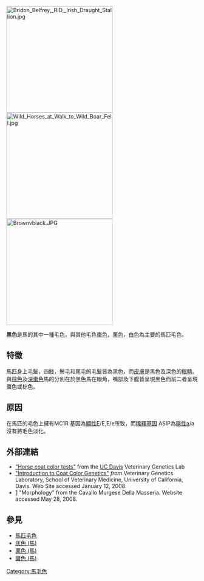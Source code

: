 [[File:Bridon_Belfrey,_RID,_Irish_Draught_Stallion.jpg|280px]]
[[File:Wild_Horses_at_Walk_to_Wild_Boar_Fell.jpg|280px]]
[[File:Brownvblack.JPG|280px]]

'''黑色'''是馬的其中一種毛色，與其他毛色[[棗色_(馬)|棗色]]，[[栗色_(馬)|栗色]]，[[白色_(馬)|白色]]為主要的馬匹毛色。

==特徵==
馬匹身上毛髮，四肢，鬃毛和尾毛的毛髮皆為黑色，而[[皮膚|皮膚]]是黑色及深色的[[眼睛|眼睛]]。
<br>與[[棕色_(馬)|棕色]]及[[深棗色_(馬)|深棗色]]馬的分別在於黑色馬在眼角，嘴部及下腹皆呈現黑色而前二者呈現棗色或棕色。

==原因==
在馬匹的毛色上擁有MC1R 基因為[[顯性基因|顯性]]E/E,E/e所致，而[[稀釋基因|稀釋基因]] ASIP為[[隱性基因|隱性]]a/a沒有將毛色淡化。


==外部連結==
*[http://www.vgl.ucdavis.edu/services/coatcolorhorse.php  "Horse coat color tests"]{{Wayback|url=http://www.vgl.ucdavis.edu/services/coatcolorhorse.php |date=20090721003107 }} from the [[UC_Davis|UC Davis]] Veterinary Genetics Lab
*[https://web.archive.org/web/20171010200000/http://www.vgl.ucdavis.edu/services/coatcolor.php "Introduction to Coat Color Genetics"] ''from'' Veterinary Genetics Laboratory, School of Veterinary Medicine, University of California, Davis.  Web Site accessed January 12, 2008.
*[https://web.archive.org/web/20120210152905/http://www.murgesehorse.com/eng/murgesehorse.html] "Morphology" from the Cavallo Murgese Della Masseria. Website accessed May 28, 2008.

==參見==
*[[馬匹毛色|馬匹毛色]]
*[[灰色_(馬)|灰色 (馬)]]
*[[栗色_(馬)|栗色 (馬)]]
*[[棗色_(馬)|棗色 (馬)]]

[[Category:馬毛色|Category:馬毛色]]
